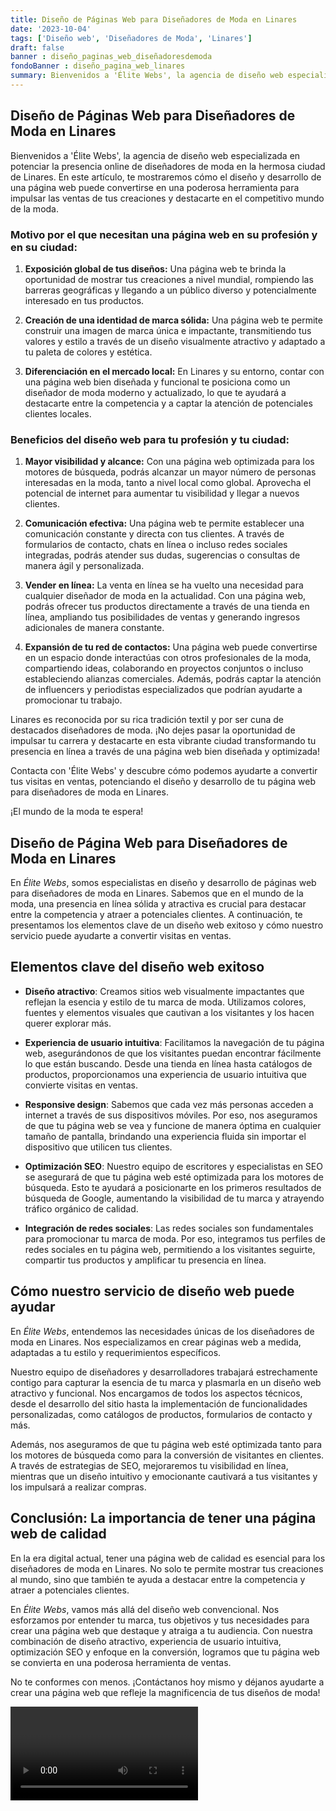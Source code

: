 ```yaml
---
title: Diseño de Páginas Web para Diseñadores de Moda en Linares
date: '2023-10-04'
tags: ['Diseño web', 'Diseñadores de Moda', 'Linares']
draft: false
banner : diseño_paginas_web_diseñadoresdemoda
fondoBanner : diseño_pagina_web_linares
summary: Bienvenidos a 'Élite Webs', la agencia de diseño web especializada en potenciar la presencia online de diseñadores de moda en la hermosa ciudad de Linares. En este artículo, te mostraremos cómo el diseño y desarrollo de una página web puede convertirse en una poderosa herramienta para impulsar las ventas de tus creaciones y destacarte en el competitivo mundo de la moda.
---
```


## Diseño de Páginas Web para Diseñadores de Moda en Linares

Bienvenidos a 'Élite Webs', la agencia de diseño web especializada en potenciar la presencia online de diseñadores de moda en la hermosa ciudad de Linares. En este artículo, te mostraremos cómo el diseño y desarrollo de una página web puede convertirse en una poderosa herramienta para impulsar las ventas de tus creaciones y destacarte en el competitivo mundo de la moda.

### Motivo por el que necesitan una página web en su profesión y en su ciudad:

1. **Exposición global de tus diseños:** Una página web te brinda la oportunidad de mostrar tus creaciones a nivel mundial, rompiendo las barreras geográficas y llegando a un público diverso y potencialmente interesado en tus productos.

2. **Creación de una identidad de marca sólida:** Una página web te permite construir una imagen de marca única e impactante, transmitiendo tus valores y estilo a través de un diseño visualmente atractivo y adaptado a tu paleta de colores y estética.

3. **Diferenciación en el mercado local:** En Linares y su entorno, contar con una página web bien diseñada y funcional te posiciona como un diseñador de moda moderno y actualizado, lo que te ayudará a destacarte entre la competencia y a captar la atención de potenciales clientes locales.

### Beneficios del diseño web para tu profesión y tu ciudad:

1. **Mayor visibilidad y alcance:** Con una página web optimizada para los motores de búsqueda, podrás alcanzar un mayor número de personas interesadas en la moda, tanto a nivel local como global. Aprovecha el potencial de internet para aumentar tu visibilidad y llegar a nuevos clientes.

2. **Comunicación efectiva:** Una página web te permite establecer una comunicación constante y directa con tus clientes. A través de formularios de contacto, chats en línea o incluso redes sociales integradas, podrás atender sus dudas, sugerencias o consultas de manera ágil y personalizada.

3. **Vender en línea:** La venta en línea se ha vuelto una necesidad para cualquier diseñador de moda en la actualidad. Con una página web, podrás ofrecer tus productos directamente a través de una tienda en línea, ampliando tus posibilidades de ventas y generando ingresos adicionales de manera constante.

4. **Expansión de tu red de contactos:** Una página web puede convertirse en un espacio donde interactúas con otros profesionales de la moda, compartiendo ideas, colaborando en proyectos conjuntos o incluso estableciendo alianzas comerciales. Además, podrás captar la atención de influencers y periodistas especializados que podrían ayudarte a promocionar tu trabajo.

Linares es reconocida por su rica tradición textil y por ser cuna de destacados diseñadores de moda. ¡No dejes pasar la oportunidad de impulsar tu carrera y destacarte en esta vibrante ciudad transformando tu presencia en línea a través de una página web bien diseñada y optimizada!

Contacta con 'Élite Webs' y descubre cómo podemos ayudarte a convertir tus visitas en ventas, potenciando el diseño y desarrollo de tu página web para diseñadores de moda en Linares.

¡El mundo de la moda te espera!

<GifSeo />

<Cta />

## Diseño de Página Web para Diseñadores de Moda en Linares

En *Élite Webs*, somos especialistas en diseño y desarrollo de páginas web para diseñadores de moda en Linares. Sabemos que en el mundo de la moda, una presencia en línea sólida y atractiva es crucial para destacar entre la competencia y atraer a potenciales clientes. A continuación, te presentamos los elementos clave de un diseño web exitoso y cómo nuestro servicio puede ayudarte a convertir visitas en ventas.

## Elementos clave del diseño web exitoso

- **Diseño atractivo**: Creamos sitios web visualmente impactantes que reflejan la esencia y estilo de tu marca de moda. Utilizamos colores, fuentes y elementos visuales que cautivan a los visitantes y los hacen querer explorar más.

- **Experiencia de usuario intuitiva**: Facilitamos la navegación de tu página web, asegurándonos de que los visitantes puedan encontrar fácilmente lo que están buscando. Desde una tienda en línea hasta catálogos de productos, proporcionamos una experiencia de usuario intuitiva que convierte visitas en ventas.

- **Responsive design**: Sabemos que cada vez más personas acceden a internet a través de sus dispositivos móviles. Por eso, nos aseguramos de que tu página web se vea y funcione de manera óptima en cualquier tamaño de pantalla, brindando una experiencia fluida sin importar el dispositivo que utilicen tus clientes.

- **Optimización SEO**: Nuestro equipo de escritores y especialistas en SEO se asegurará de que tu página web esté optimizada para los motores de búsqueda. Esto te ayudará a posicionarte en los primeros resultados de búsqueda de Google, aumentando la visibilidad de tu marca y atrayendo tráfico orgánico de calidad.

- **Integración de redes sociales**: Las redes sociales son fundamentales para promocionar tu marca de moda. Por eso, integramos tus perfiles de redes sociales en tu página web, permitiendo a los visitantes seguirte, compartir tus productos y amplificar tu presencia en línea.

## Cómo nuestro servicio de diseño web puede ayudar

En *Élite Webs*, entendemos las necesidades únicas de los diseñadores de moda en Linares. Nos especializamos en crear páginas web a medida, adaptadas a tu estilo y requerimientos específicos. 

Nuestro equipo de diseñadores y desarrolladores trabajará estrechamente contigo para capturar la esencia de tu marca y plasmarla en un diseño web atractivo y funcional. Nos encargamos de todos los aspectos técnicos, desde el desarrollo del sitio hasta la implementación de funcionalidades personalizadas, como catálogos de productos, formularios de contacto y más.

Además, nos aseguramos de que tu página web esté optimizada tanto para los motores de búsqueda como para la conversión de visitantes en clientes. A través de estrategias de SEO, mejoraremos tu visibilidad en línea, mientras que un diseño intuitivo y emocionante cautivará a tus visitantes y los impulsará a realizar compras.

## Conclusión: La importancia de tener una página web de calidad

En la era digital actual, tener una página web de calidad es esencial para los diseñadores de moda en Linares. No solo te permite mostrar tus creaciones al mundo, sino que también te ayuda a destacar entre la competencia y atraer a potenciales clientes.

En *Élite Webs*, vamos más allá del diseño web convencional. Nos esforzamos por entender tu marca, tus objetivos y tus necesidades para crear una página web que destaque y atraiga a tu audiencia. Con nuestra combinación de diseño atractivo, experiencia de usuario intuitiva, optimización SEO y enfoque en la conversión, logramos que tu página web se convierta en una poderosa herramienta de ventas.

No te conformes con menos. ¡Contáctanos hoy mismo y déjanos ayudarte a crear una página web que refleje la magnificencia de tus diseños de moda!

<Video />

<CtaBot job='Diseñadores de Moda' city='Linares'/>

<Gmaps query='Linares+españa+maps' />